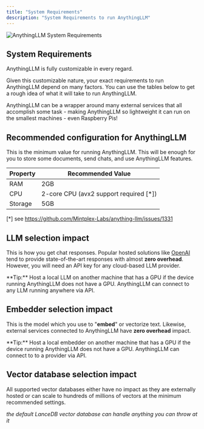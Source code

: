 ```yaml
---
title: "System Requirements"
description: "System Requirements to run AnythingLLM"
---
```



<Image
  src="/images/getting-started/installation/system-requirements.png"
  height={1080}
  width={1920}
  quality={100}
  alt="AnythingLLM System Requirements"
/>

## System Requirements

AnythingLLM is fully customizable in every regard.

Given this customizable nature, your exact requirements to run AnythingLLM depend on many factors. You can use the tables below to get a rough idea of what it will take to run AnythingLLM.

AnythingLLM can be a wrapper around many external services that all accomplish some task - making AnythingLLM so lightweight it can run on the smallest machines - even Raspberry Pis!

## Recommended configuration for AnythingLLM

This is the minimum value for running AnythingLLM. This will be enough for you to store some documents, send chats, and use AnythingLLM features.

| Property | Recommended Value |
| -------- | ----------------- |
| RAM      | 2GB               |
| CPU      | 2-core CPU (avx2 support required [*])  |
| Storage  | 5GB               |

[*] see https://github.com/Mintplex-Labs/anything-llm/issues/1331

## LLM selection impact

This is how you get chat responses. Popular hosted solutions like [OpenAI](https://openai.com/) tend to provide state-of-the-art responses with almost **zero overhead**. However, you will need an API key for any cloud-based LLM provider.

<Callout type="info" emoji="️💡">
  **Tip:** Host a local LLM on another machine that has a GPU if the device
  running AnythingLLM does not have a GPU. AnythingLLM can connect to any LLM
  running anywhere via API.
</Callout>

## Embedder selection impact

This is the model which you use to "**embed**" or vectorize text. Likewise, external services connected to AnythingLLM have **zero overhead** impact.

<Callout type="info" emoji="️💡">
  **Tip:** Host a local embedder on another machine that has a GPU if the device
  running AnythingLLM does not have a GPU. AnythingLLM can connect to to a
  provider via API.
</Callout>

## Vector database selection impact

All supported vector databases either have no impact as they are externally hosted or can scale to hundreds of millions of vectors at the minimum recommended settings.

_the default LanceDB vector database can handle anything you can throw at it_
